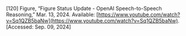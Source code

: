 \[120\]	Figure, “Figure Status Update \- OpenAI Speech-to-Speech Reasoning,” Mar. 13, 2024\. Available: [https://www.youtube.com/watch?v=Sq1QZB5baNw](https://www.youtube.com/watch?v=Sq1QZB5baNw). \[Accessed: Sep. 09, 2024\]